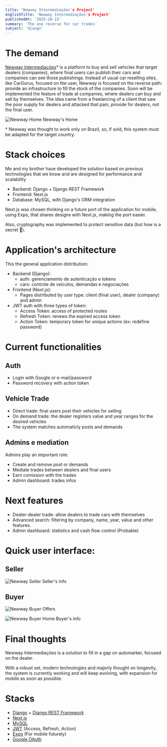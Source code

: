 ```yaml
---
title: 'Newway Intermediações's Project'
englishTitle: 'Newway Intermediações's Project'
publishedAt: '2025-10-15'
summary: 'The uno reverse for car trades'
subject: 'django'
---
```


# The demand

[Newway Intermediações](https://newwayintermediacoes.com.br/)\* is a platform to buy and sell vehicles that target dealers \(companies\), where final users can publish their cars and companies can see those publishings.
Instead of usual car reselling sites, like CarGurus, focused on the user, Newway is focused on the reverse path: provide an infrastructure to fill the stock of the companies.
Soon will be implemented the feature of trade at companies, where dealers can buy and sell by themselves.
The idea came from a freelancing of a client that saw the poor supply for dealers and attacked that pain, provide for dealers, not the final user.

![Newway Home](https://media.githubusercontent.com/media/bmarques1995/portfolio_album/refs/heads/main/posts/newway/home.png)
Newway's Home

\* Newway was thought to work only on Brazil, so, if sold, this system must be adapted for the target country.

# Stack choices

Me and my brother have developed the solution based on previous technologies that we know and are designed for performance and scalability

- Backend: Django + Django REST Framework
- Frontend: Next.js
- Database: MySQL, with Django's ORM integration

Next.js was chosen thinking on a future port of the application for mobile, using Expo, that shares designs with Next.js, making the port easier.

Also, cryptography was implemented to protect sensitive data (but how is a secret 🤣).

# Application's architecture

This the general application distribution:
- Backend (Django):
    - auth: gerenciamento de autenticação e tokens
    - cars: controle de veículos, demandas e negociações
- Frontend (Next.js):
    - Pages distributed by user type: client (final user), dealer (company) and admin
- JWT auth with three types of token:
    - Access Token: access of protected routes
    - Refresh Token: renews the expired access token
    - Action Token: temporary token for unique actions (ex: redefine password)

# Current functionalities

## Auth

- Login with Google or e-mail/password
- Password recovery with action token

## Vehicle Trade

- Direct trade: final users post their vehicles for selling
- On demand trade: the dealer registers value and year ranges for the desired vehicles
- The system matches automaticly posts and demands

## Admins e mediation

Admins play an important role:
- Create and remove post or demands
- Mediate trades between dealers and final users
- Earn comission with the trades
- Admin dashboard: trades infos

# Next features

- Dealer-dealer trade: allow dealers to trade cars with themselves
- Advanced search: filtering by company, name, year, value and other features.
- Admin dashboard: statistics and cash flow control (Probable)

# Quick user interface:

## Seller

![Newway Seller](https://media.githubusercontent.com/media/bmarques1995/portfolio_album/refs/heads/main/posts/newway/seller.png)
Seller's info

## Buyer

![Newway Buyer](https://media.githubusercontent.com/media/bmarques1995/portfolio_album/refs/heads/main/posts/newway/buyer_home.png)
Offers

![Newway Buyer Home](https://media.githubusercontent.com/media/bmarques1995/portfolio_album/refs/heads/main/posts/newway/buyer_info.png)
Buyer's info

# Final thoughts

Newway Intermediações is a solution to fill in a gap on automarker, focused on the dealer.

With a robust set, modern technologies and majorly thought on longevity, the system is currently working and will keep evolving, with expansion for mobile as soon as possible.

# Stacks

- [Django](https://www.djangoproject.com) + [Django REST Framework](https://www.django-rest-framework.org)
- [Next.js](https://nextjs.org)
- [MySQL](https://www.mysql.com/)
- [JWT](https://www.jwt.io/) \(Access, Refresh, Action\)
- [Expo](https://expo.dev/) \(For mobile futurely\)
- [Google OAuth](https://developers.google.com/identity/protocols/oauth2?hl=pt-br)